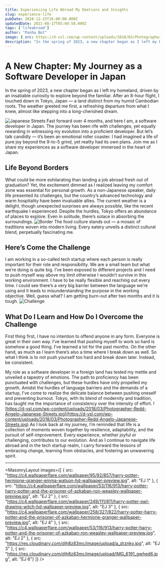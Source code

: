 ```yaml
---
title: Experiencing Life Abroad My Emotions and Insights
slug: experience-life
pubDate: 2018-12-25T16:00:00.000Z
updatedDate: 2021-08-17T05:09:58.000Z
tags: ['lifeabroad']
author: "Panha Bot"
image: { src: https://d-vsl.com/wp-content/uploads/2018/03/Photographer-Oskar-Krawczyk-Japanese-Streets-1.jpg, alt: Adam 4, positionx: 30%, positiony: 20%}
description: "In the spring of 2023, a new chapter began as I left my homeland, driven by an insatiable curiosity to explore beyond the familiar."
---
```



# A New Chapter: My Journey as a Software Developer in Japan

In the spring of 2023, a new chapter began as I left my homeland, driven by an insatiable curiosity to explore beyond the familiar. After an 8-hour flight, I touched down in Tokyo, Japan — a land distinct from my humid Cambodian roots. The weather greeted me first, a refreshing departure from what I knew, almost like stepping into a long-cherished dream.

![Japanese Streets](https://d-vsl.com/wp-content/uploads/2018/03/Photographer-Oskar-Krawczyk-Japanese-Streets-2.jpg)
Fast forward over 4 months, and here I am, a software developer in Japan. The journey has been rife with challenges, yet equally rewarding in witnessing my evolution into a proficient developer. But let’s talk candidly — it’s been an emotional roller coaster. I had imagined a life of pure joy beyond the 9-to-5 grind, yet reality had its own plans. Join me as I share my experiences as a software developer immersed in the heart of Japan.

## Life Beyond Borders

What could be more exhilarating than landing a job abroad fresh out of graduation? Yet, the excitement dimmed as I realized leaving my comfort zone was essential for personal growth. As a non-Japanese speaker, daily life presented its challenges, but the country’s advanced technology and warm hospitality have been invaluable allies. The current weather is a delight, though unexpected surprises are always possible, like the recent earthquake I experienced. Despite the hurdles, Tokyo offers an abundance of places to explore. Even in solitude, there’s solace in absorbing the surroundings.
![Border](https://d-vsl.com/wp-content/uploads/2018/03/Photographer-Oskar-Krawczyk-Japanese-Streets-3.jpg)
The food culture stands out — a mosaic of traditions woven into modern living. Every eatery unveils a distinct cultural blend, perpetually fascinating me.

## Here’s Come the Challenge

I am working in a so-called tech startup where each person is really important for their role and responsibility. We are a small team but what we’re doing is quite big. I’ve been exposed to different projects and I need to push myself way above my limit otherwise I wouldn’t survive in this working environment. I have to be really flexible and reaching out every time. I could see there’s a very big barrier between the language we’re using and it leads to misunderstanding the purpose in the working objective. Well, guess what? I am getting burn-out after two months and it is tough.
![Challenge](https://d-vsl.com/wp-content/uploads/2018/03/Photographer-Takahiro-Taguchi-Japan-1.jpg)
## What Do I Learn and How Do I Overcome the Challenge

First thing first, I have no intention to offend anyone in any form. Everyone is great in their own way. I’ve learned that pushing myself to work so hard is somehow a good thing. I’ve learned a lot for the past months. On the other hand, as much as I learn there’s also a time where I break down as well. So what I think is to not push yourself too hard and break down later. Instead, be consistent.



My role as a software developer in a foreign land has tested my mettle and unveiled a tapestry of emotions. The path to proficiency has been punctuated with challenges, but these hurdles have only propelled my growth. Amidst the hurdles of language barriers and the demands of a startup, I’ve come to realize the delicate balance between pushing oneself and preventing burnout. Tokyo, with its blend of modernity and tradition, has taught me the importance of consistency over the intensity of effort.
![https://d-vsl.com/wp-content/uploads/2018/03/Photographer-Redd-Angelo-Japanese-Streets.jpg](https://d-vsl.com/wp-content/uploads/2018/03/Photographer-Redd-Angelo-Japanese-Streets.jpg)
As I look back at my journey, I’m reminded that life is a collection of moments woven together by resilience, adaptability, and the pursuit of self-improvement. Every experience, whether joyful or challenging, contributes to our evolution. And as I continue to navigate life abroad and in the tech startup realm, I carry forward the lessons of embracing change, learning from obstacles, and fostering an unwavering spirit.

---

<MasonryLayout images={[
    { src: "https://c4.wallpaperflare.com/wallpaper/95/92/857/harry-potter-hermione-granger-emma-watson-hd-wallpaper-preview.jpg", alt: "EJ 1" },
    { src: "https://c4.wallpaperflare.com/wallpaper/53/116/913/harry-potter-harry-potter-and-the-prisoner-of-azkaban-ron-weasley-wallpaper-preview.jpg", alt: "EJ 2" },
    { src: "https://c4.wallpaperflare.com/wallpaper/249/111/811/harry-potter-owl-drawing-witch-hd-wallpaper-preview.jpg", alt: "EJ 3" },
    { src: "https://c4.wallpaperflare.com/wallpaper/258/327/822/harry-potter-harry-potter-and-the-prisoner-of-azkaban-hermione-granger-wallpaper-preview.jpg", alt: "EJ 4" },
    { src: "https://c4.wallpaperflare.com/wallpaper/53/116/913/harry-potter-harry-potter-and-the-prisoner-of-azkaban-ron-weasley-wallpaper-preview.jpg", alt: "EJ 2" },
    { src: "https://res.cloudinary.com/djh8z83mc/image/upload/a_drznky.jpg", alt: "EJ 3" },
    { src: "https://res.cloudinary.com/djh8z83mc/image/upload/IMG_6191_gwhed6.jpg", alt: "EJ 6"}
]} />